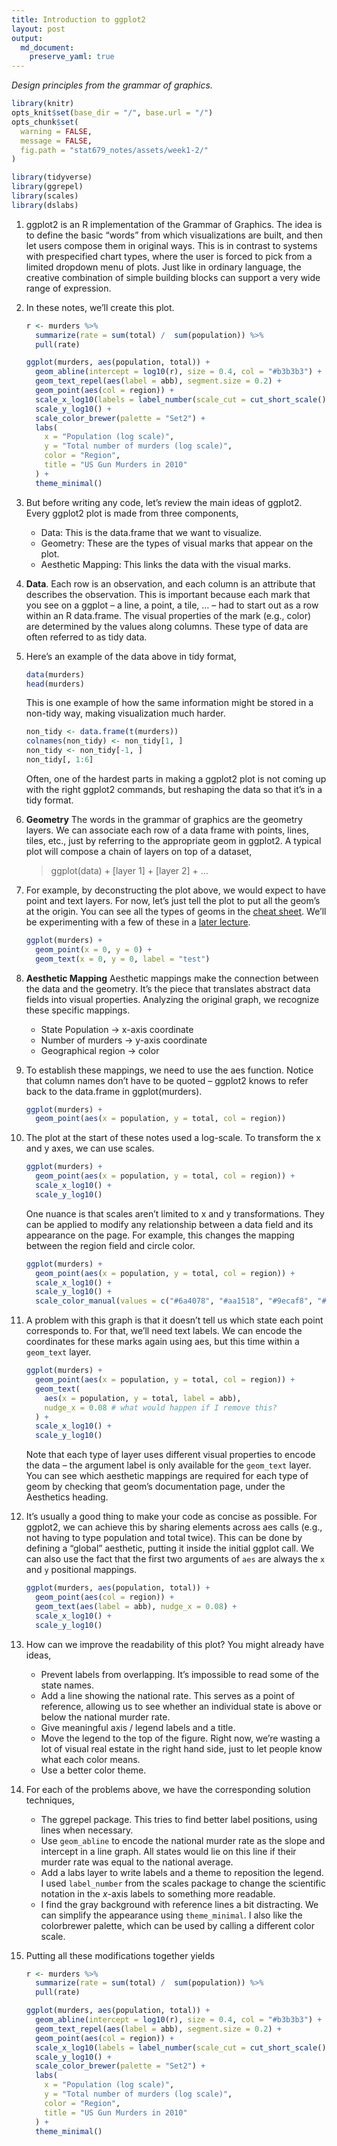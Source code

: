 ```yaml
---
title: Introduction to ggplot2
layout: post
output: 
  md_document:
    preserve_yaml: true
---
```


_Design principles from the grammar of graphics._

```r
library(knitr)
opts_knit$set(base_dir = "/", base.url = "/")
opts_chunk$set(
  warning = FALSE, 
  message = FALSE,
  fig.path = "stat679_notes/assets/week1-2/"
)
```

```r
library(tidyverse)
library(ggrepel)
library(scales)
library(dslabs)
```


1. ggplot2 is an R implementation of the Grammar of Graphics. The idea is to
define the basic “words” from which visualizations are built, and then let users
compose them in original ways. This is in contrast to systems with prespecified
chart types, where the user is forced to pick from a limited dropdown menu of
plots. Just like in ordinary language, the creative combination of simple
building blocks can support a very wide range of expression.

2. In these notes, we'll create this plot.

    ```r
    r <- murders %>% 
      summarize(rate = sum(total) /  sum(population)) %>%
      pull(rate)
    
    ggplot(murders, aes(population, total)) +
      geom_abline(intercept = log10(r), size = 0.4, col = "#b3b3b3") +
      geom_text_repel(aes(label = abb), segment.size = 0.2) +
      geom_point(aes(col = region)) +
      scale_x_log10(labels = label_number(scale_cut = cut_short_scale())) +
      scale_y_log10() +
      scale_color_brewer(palette = "Set2") +
      labs(
        x = "Population (log scale)",
        y = "Total number of murders (log scale)",
        color = "Region",
        title = "US Gun Murders in 2010"
      ) +
      theme_minimal()
    ```

3. But before writing any code, let's review the main ideas of ggplot2. Every
ggplot2 plot is made from three components,

	* Data: This is the data.frame that we want to visualize.
	* Geometry: These are the types of visual marks that appear on the plot.
	* Aesthetic Mapping: This links the data with the visual marks.
	
4. **Data**. Each row is an observation, and each column is an attribute that
describes the observation. This is important because each mark that you see on a
ggplot – a line, a point, a tile, … – had to start out as a row within an R
data.frame. The visual properties of the mark (e.g., color) are determined by
the values along columns. These type of data are often referred to as tidy data.

5. Here’s an example of the data above in tidy format,

    ```r
    data(murders)
    head(murders)
    ```
    

	This is one example of how the same information might be stored in a non-tidy
	way, making visualization much harder.


    ```r
    non_tidy <- data.frame(t(murders))
    colnames(non_tidy) <- non_tidy[1, ]
    non_tidy <- non_tidy[-1, ]
    non_tidy[, 1:6]
    ```
    
	Often, one of the hardest parts in making a ggplot2 plot is not coming up with
	the right ggplot2 commands, but reshaping the data so that it’s in a tidy
	format.

6. **Geometry** The words in the grammar of graphics are the geometry layers. We
can associate each row of a data frame with points, lines, tiles, etc., just by
referring to the appropriate geom in ggplot2. A typical plot will compose a
chain of layers on top of a dataset,

    >	ggplot(data) + [layer 1] + [layer 2] + …

7. For example, by deconstructing the plot above, we would expect to have point
and text layers. For now, let’s just tell the plot to put all the geom’s at the
origin. You can see all the types of geoms in the [cheat
sheet](https://raw.githubusercontent.com/rstudio/cheatsheets/main/data-visualization.pdf).
We’ll be experimenting with a few of these in a [later lecture](https://krisrs1128.github.io/stat679_notes/2022/06/01/week1-3.html).

    ```r
    ggplot(murders) +
      geom_point(x = 0, y = 0) +
      geom_text(x = 0, y = 0, label = "test")
    ```

8. **Aesthetic Mapping** Aesthetic mappings make the connection between the data
and the geometry. It’s the piece that translates abstract data fields into
visual properties. Analyzing the original graph, we recognize these specific
mappings.

	* State Population → x-axis coordinate
	* Number of murders → y-axis coordinate
	* Geographical region → color

10. To establish these mappings, we need to use the aes function. Notice that
column names don’t have to be quoted – ggplot2 knows to refer back to the
data.frame in ggplot(murders).

    ```r
    ggplot(murders) +
      geom_point(aes(x = population, y = total, col = region))
    ```

12. The plot at the start of these notes used a log-scale. To transform the x
and y axes, we can use scales.

    ```r
    ggplot(murders) +
      geom_point(aes(x = population, y = total, col = region)) +
      scale_x_log10() +
      scale_y_log10()
    ```
  
    One nuance is that scales aren’t limited to x and y transformations. They
    can be applied to modify any relationship between a data field and its
    appearance on the page. For example, this changes the mapping between the
    region field and circle color.
    
    ```r
    ggplot(murders) +
      geom_point(aes(x = population, y = total, col = region)) +
      scale_x_log10() +
      scale_y_log10() +
      scale_color_manual(values = c("#6a4078", "#aa1518", "#9ecaf8", "#50838c"))
    ```
    	
12. A problem with this graph is that it doesn’t tell us which state each point corresponds to. For that, we’ll need text labels. We can encode the coordinates for these marks again using aes, but this time within a `geom_text` layer.

    ```r
    ggplot(murders) +
      geom_point(aes(x = population, y = total, col = region)) +
      geom_text(
        aes(x = population, y = total, label = abb),
        nudge_x = 0.08 # what would happen if I remove this?
      ) +
      scale_x_log10() +
      scale_y_log10()
    ```
  

  	Note that each type of layer uses different visual properties to encode the data – the argument label is only available for the `geom_text` layer. You can see which aesthetic mappings are required for each type of geom by checking that geom’s documentation page, under the Aesthetics heading.

13. It’s usually a good thing to make your code as concise as possible. For ggplot2, we can achieve this by sharing elements across aes calls (e.g., not having to type population and total twice). This can be done by defining a “global” aesthetic, putting it inside the initial ggplot call. We can also use the fact that the first two arguments of `aes` are always the `x` and `y` positional mappings.

    ```r
    ggplot(murders, aes(population, total)) +
      geom_point(aes(col = region)) +
      geom_text(aes(label = abb), nudge_x = 0.08) +
      scale_x_log10() +
      scale_y_log10()
    ```
  
14. How can we improve the readability of this plot? You might already have ideas,

	* Prevent labels from overlapping. It’s impossible to read some of the state names.
	* Add a line showing the national rate. This serves as a point of reference, allowing us to see whether an individual state is above or below the national murder rate.
	* Give meaningful axis / legend labels and a title.
	* Move the legend to the top of the figure. Right now, we’re wasting a lot of visual real estate in the right hand side, just to let people know what each color means.
	* Use a better color theme.

15. For each of the problems above, we have the corresponding solution techniques,

	* The ggrepel package. This tries to find better label positions, using lines when necessary.
	* Use `geom_abline` to encode the national murder rate as the slope and intercept in a line graph. All states would lie on this line if their murder rate was equal to the national average.
	* Add a labs layer to write labels and a theme to reposition the legend. I used
	`label_number` from the scales package to change the scientific notation in the
	$x$-axis labels to something more readable.
	* I find the gray background with reference lines a bit distracting. We can
	simplify the appearance using `theme_minimal`. I also like the colorbrewer
	palette, which can be used by calling a different color scale.

16. Putting all these modifications together yields

    ```r
    r <- murders %>% 
      summarize(rate = sum(total) /  sum(population)) %>%
      pull(rate)
    
    ggplot(murders, aes(population, total)) +
      geom_abline(intercept = log10(r), size = 0.4, col = "#b3b3b3") +
      geom_text_repel(aes(label = abb), segment.size = 0.2) +
      geom_point(aes(col = region)) +
      scale_x_log10(labels = label_number(scale_cut = cut_short_scale())) +
      scale_y_log10() +
      scale_color_brewer(palette = "Set2") +
      labs(
        x = "Population (log scale)",
        y = "Total number of murders (log scale)",
        color = "Region",
        title = "US Gun Murders in 2010"
      ) +
      theme_minimal()
    ```
  
  
